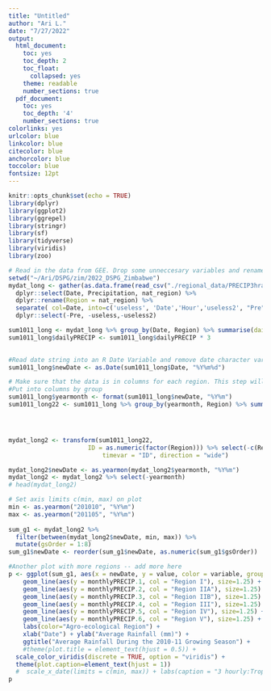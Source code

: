 ```yaml
---
title: "Untitled"
author: "Ari L."
date: "7/27/2022"
output:
  html_document:
    toc: yes
    toc_depth: 2
    toc_float:
      collapsed: yes
    theme: readable
    number_sections: true
  pdf_document:
    toc: yes
    toc_depth: '4'
    number_sections: true
colorlinks: yes
urlcolor: blue
linkcolor: blue
citecolor: blue
anchorcolor: blue
toccolor: blue
fontsize: 12pt
---
```


```r
knitr::opts_chunk$set(echo = TRUE)
library(dplyr)
library(ggplot2)
library(ggrepel)
library(stringr)
library(sf)
library(tidyverse)
library(viridis)
library(zoo)

```

```r
# Read in the data from GEE. Drop some unneccesary variables and rename the region variable. Write the dataset to a dataframe
setwd("~/Ari/DSPG/zim/2022_DSPG_Zimbabwe")  
mydat_long <- gather(as.data.frame(read_csv("./regional_data/PRECIP3hravg_ts_Zimb (2010-2012).csv")), Date, Precipitation, '3B42_20100101_03_7A_precipitation': '3B42_20121231_00_7_precipitation') %>%
  dplyr::select(Date, Precipitation, nat_region) %>%
  dplyr::rename(Region = nat_region) %>%
  separate( col=Date, into=c('useless', 'Date','Hour','useless2', "Pre"), sep='_') %>%
  dplyr::select(-Pre, -useless,-useless2)

sum1011_long <- mydat_long %>% group_by(Date, Region) %>% summarise(dailyPRECIP = sum(Precipitation, na.rm = TRUE))
sum1011_long$dailyPRECIP <- sum1011_long$dailyPRECIP * 3
  
```


```r
#Read date string into an R Date Variable and remove date character variable from dataset.
sum1011_long$newDate <- as.Date(sum1011_long$Date, "%Y%m%d")
```



```r
# Make sure that the data is in columns for each region. This step will group by column to get the desired wide dataset.
#Put into columns by group
sum1011_long$yearmonth <- format(sum1011_long$newDate, "%Y%m")
sum1011_long22 <- sum1011_long %>% group_by(yearmonth, Region) %>% summarise(monthlyPRECIP = sum(dailyPRECIP, na.rm = TRUE))




mydat_long2 <- transform(sum1011_long22,                                 # Create ID by group
                      ID = as.numeric(factor(Region))) %>% select(-c(Region)) %>% reshape(idvar = "yearmonth", 
                          timevar = "ID", direction = "wide")

mydat_long2$newDate <- as.yearmon(mydat_long2$yearmonth, "%Y%m") 
mydat_long2 <- mydat_long2 %>% select(-yearmonth)
# head(mydat_long2)
```

```r
# Set axis limits c(min, max) on plot
min <- as.yearmon("201010", "%Y%m")
max <- as.yearmon("201105", "%Y%m")
 
sum_g1 <- mydat_long2 %>% 
  filter(between(mydat_long2$newDate, min, max)) %>% 
  mutate(gsOrder = 1:8)
sum_g1$newDate <- reorder(sum_g1$newDate, as.numeric(sum_g1$gsOrder))

#Another plot with more regions -- add more here
p <- ggplot(sum_g1, aes(x = newDate, y = value, color = variable, group =1)) + 
    geom_line(aes(y = monthlyPRECIP.1, col = "Region I"), size=1.25) + 
    geom_line(aes(y = monthlyPRECIP.2, col = "Region IIA"), size=1.25) + 
    geom_line(aes(y = monthlyPRECIP.3, col = "Region IIB"), size=1.25) + 
    geom_line(aes(y = monthlyPRECIP.4, col = "Region III"), size=1.25) + 
    geom_line(aes(y = monthlyPRECIP.5, col = "Region IV"), size=1.25) + 
    geom_line(aes(y = monthlyPRECIP.6, col = "Region V"), size=1.25) + 
    labs(color="Agro-ecological Region") +
    xlab("Date") + ylab("Average Rainfall (mm)") + 
    ggtitle("Average Rainfall During the 2010-11 Growing Season") +
    #theme(plot.title = element_text(hjust = 0.5)) + 
  scale_color_viridis(discrete = TRUE, option = "viridis") +
  theme(plot.caption=element_text(hjust = 1))
  #  scale_x_date(limits = c(min, max)) + labs(caption = "3 hourly:Tropical Rainfall Measuring Mission (TRMM)")  + 
p
```













